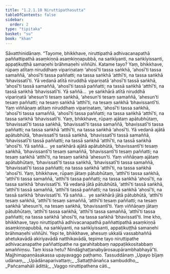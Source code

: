 ```yaml
---
title: "1.2.1.10 Niruttipathasutta"
tableOfContents: false
sidebar:
  order: 2
type: "tipitaka"
basket: "su"
book: "khan"
---
```



<DynamicBreadcrumb />

<Division number="62" book="khan" bookNo="13" page="59">

<Paragraph number="323" book="khan">
Sāvatthinidānaṃ. “Tayome, bhikkhave, niruttipathā adhivacanapathā paññattipathā asaṃkiṇṇā asaṃkiṇṇapubbā, na saṅkīyanti, na saṅkīyissanti, appaṭikuṭṭhā samaṇehi brāhmaṇehi viññūhi. Katame tayo? Yaṃ, bhikkhave, rūpaṃ atītaṃ niruddhaṃ vipariṇataṃ ‘ahosī’ti tassa saṅkhā, ‘ahosī’ti tassa samaññā, ‘ahosī’ti tassa paññatti; na tassa saṅkhā ‘atthī’ti, na tassa saṅkhā ‘bhavissatī’ti.
</Paragraph>

<Paragraph number="324" book="khan">
Yā vedanā atītā niruddhā vipariṇatā ‘ahosī’ti tassā saṅkhā, ‘ahosī’ti tassā samaññā, ‘ahosī’ti tassā paññatti; na tassā saṅkhā ‘atthī’ti, na tassā saṅkhā ‘bhavissatī’ti.
</Paragraph>

<Paragraph number="325" book="khan">
Yā saññā…  ye saṅkhārā atītā niruddhā vipariṇatā ‘ahesun’ti tesaṃ saṅkhā, ‘ahesun’ti tesaṃ samaññā, ‘ahesun’ti tesaṃ paññatti; na tesaṃ saṅkhā ‘atthī’ti, na tesaṃ saṅkhā ‘bhavissantī’ti.
</Paragraph>

<Paragraph number="326" book="khan">
Yaṃ viññāṇaṃ atītaṃ niruddhaṃ vipariṇataṃ, ‘ahosī’ti tassa saṅkhā, ‘ahosī’ti tassa samaññā, ‘ahosī’ti tassa paññatti; na tassa saṅkhā ‘atthī’ti, na tassa saṅkhā ‘bhavissatī’ti.
</Paragraph>

<Paragraph number="327" book="khan">
Yaṃ, bhikkhave, rūpaṃ ajātaṃ apātubhūtaṃ, ‘bhavissatī’ti tassa saṅkhā, ‘bhavissatī’ti tassa samaññā, ‘bhavissatī’ti tassa paññatti; na tassa saṅkhā ‘atthī’ti, na tassa saṅkhā ‘ahosī’ti.
</Paragraph>

<Paragraph number="328" book="khan">
Yā vedanā ajātā apātubhūtā, ‘bhavissatī’ti tassā saṅkhā, ‘bhavissatī’ti tassā samaññā, ‘bhavissatī’ti tassā paññatti; na tassā saṅkhā ‘atthī’ti, na tassā saṅkhā ‘ahosī’ti.
</Paragraph>

<Paragraph number="329" book="khan">
Yā saññā…  ye saṅkhārā ajātā apātubhūtā, ‘bhavissantī’ti tesaṃ saṅkhā, ‘bhavissantī’ti tesaṃ samaññā, ‘bhavissantī’ti tesaṃ paññatti; na tesaṃ saṅkhā ‘atthī’ti, na tesaṃ saṅkhā ‘ahesun’ti.
</Paragraph>

<Paragraph number="330" book="khan">
Yaṃ viññāṇaṃ ajātaṃ apātubhūtaṃ, ‘bhavissatī’ti tassa saṅkhā, ‘bhavissatī’ti tassa samaññā, ‘bhavissatī’ti tassa paññatti; na tassa saṅkhā ‘atthī’ti, na tassa saṅkhā ‘ahosī’ti.
</Paragraph>

<Paragraph number="331" book="khan">
Yaṃ, bhikkhave, rūpaṃ jātaṃ pātubhūtaṃ, ‘atthī’ti tassa saṅkhā, ‘atthī’ti tassa samaññā, ‘atthī’ti tassa paññatti; na tassa saṅkhā ‘ahosī’ti, na tassa saṅkhā ‘bhavissatī’ti.
</Paragraph>

<Paragraph number="332" book="khan">
Yā vedanā jātā pātubhūtā, ‘atthī’ti tassā saṅkhā, ‘atthī’ti tassā samaññā, ‘atthī’ti tassā paññatti; na tassā saṅkhā ‘ahosī’ti, na tassā saṅkhā ‘bhavissatī’ti.
</Paragraph>

<Paragraph number="333" book="khan">
Yā saññā…  ye saṅkhārā jātā pātubhūtā, ‘atthī’ti tesaṃ saṅkhā, ‘atthī’ti tesaṃ samaññā, ‘atthī’ti tesaṃ paññatti; na tesaṃ saṅkhā ‘ahesun’ti, na tesaṃ saṅkhā, ‘bhavissantī’ti.
</Paragraph>

<Paragraph number="334" book="khan">
Yaṃ viññāṇaṃ jātaṃ pātubhūtaṃ, ‘atthī’ti tassa saṅkhā, ‘atthī’ti tassa samaññā, ‘atthī’ti tassa paññatti; na tassa saṅkhā ‘ahosī’ti, na tassa saṅkhā ‘bhavissatī’ti.
</Paragraph>

<Paragraph number="335" book="khan">
Ime kho, bhikkhave, tayo niruttipathā adhivacanapathā paññattipathā asaṃkiṇṇā asaṃkiṇṇapubbā, na saṅkīyanti, na saṅkīyissanti, appaṭikuṭṭhā samaṇehi brāhmaṇehi viññūhi. Yepi te, bhikkhave, ahesuṃ ukkalā vassabhaññā ahetukavādā akiriyavādā natthikavādā, tepime tayo niruttipathe adhivacanapathe paññattipathe na garahitabbaṃ nappaṭikkositabbaṃ amaññiṃsu. Taṃ kissa hetu? Nindāghaṭṭanabyārosaupārambhabhayā”ti.

</Paragraph>
</Division>

<Paragraph number="336" type="center" book="khan">
Majjhimapaṇṇāsakassa upayavaggo paṭhamo.



</Paragraph>

<Paragraph number="337" type="center" book="khan">
Tassuddānaṃ


</Paragraph>

<Paragraph number="338" type="verses" book="khan">
_Upayo bījaṃ udānaṃ,_  
_Upādānaparivattaṃ;_  
_Sattaṭṭhānañca sambuddho,_  
_Pañcamahāli ādittā;_  
_Vaggo niruttipathena cāti._
</Paragraph>
